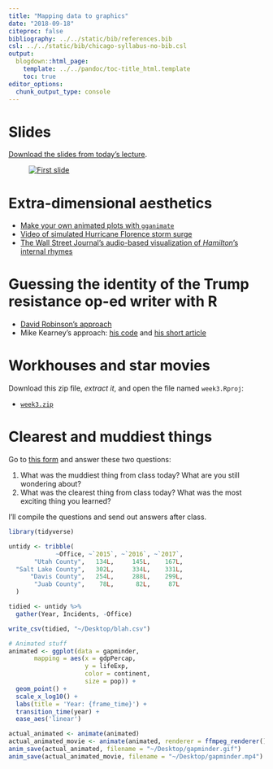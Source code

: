 ```yaml
---
title: "Mapping data to graphics"
date: "2018-09-18"
citeproc: false
bibliography: ../../static/bib/references.bib
csl: ../../static/bib/chicago-syllabus-no-bib.csl
output:
  blogdown::html_page:
    template: ../../pandoc/toc-title_html.template
    toc: true
editor_options: 
  chunk_output_type: console
---
```


# Slides

[Download the slides from today's lecture](/slides/MPA-635_2018-09-18.pdf).

<figure>
[![First slide](/images/slides/slides_2018-09-18.png)](/slides/MPA-635_2018-09-18.pdf)
</figure>


# Extra-dimensional aesthetics

- [Make your own animated plots with `gganimate`](https://github.com/thomasp85/gganimate)
- [Video of simulated Hurricane Florence storm surge](https://twitter.com/weatherchannel/status/1040305773664980993)
- [The Wall Street Journal's audio-based visualization of *Hamilton*'s internal rhymes](http://graphics.wsj.com/hamilton/)


# Guessing the identity of the Trump resistance op-ed writer with R

- [David Robinson's approach](http://varianceexplained.org/r/op-ed-text-analysis/)
- Mike Kearney's approach: [his code](https://github.com/mkearney/resist_oped) and [his short article](https://www.rjionline.org/stories/we-put-data-science-to-the-test-to-try-to-uncover-the-mystery-author-of-the)


# Workhouses and star movies

Download this zip file, *extract it*, and open the file named `week3.Rproj`: 

- [<i class="fas fa-file-archive"></i> `week3.zip`](/files/week3.zip)


# Clearest and muddiest things

Go to [this form](https://goo.gl/forms/rSIbw1voOV2vWKMD2) and answer these two questions:

1. What was the muddiest thing from class today? What are you still wondering about?
2. What was the clearest thing from class today? What was the most exciting thing you learned?

I'll compile the questions and send out answers after class.


```r
library(tidyverse)

untidy <- tribble(
             ~Office, ~`2015`, ~`2016`, ~`2017`,
       "Utah County",   134L,     145L,    167L,
  "Salt Lake County",   302L,     334L,    331L,
      "Davis County",   254L,     288L,    299L,
       "Juab County",    78L,      82L,     87L
  )

tidied <- untidy %>% 
  gather(Year, Incidents, -Office)

write_csv(tidied, "~/Desktop/blah.csv")

# Animated stuff
animated <- ggplot(data = gapminder,
       mapping = aes(x = gdpPercap,
                     y = lifeExp,
                     color = continent,
                     size = pop)) +
  geom_point() + 
  scale_x_log10() +
  labs(title = 'Year: {frame_time}') +
  transition_time(year) +
  ease_aes('linear')

actual_animated <- animate(animated)
actual_animated_movie <- animate(animated, renderer = ffmpeg_renderer())
anim_save(actual_animated, filename = "~/Desktop/gapminder.gif")
anim_save(actual_animated_movie, filename = "~/Desktop/gapminder.mp4")
```
